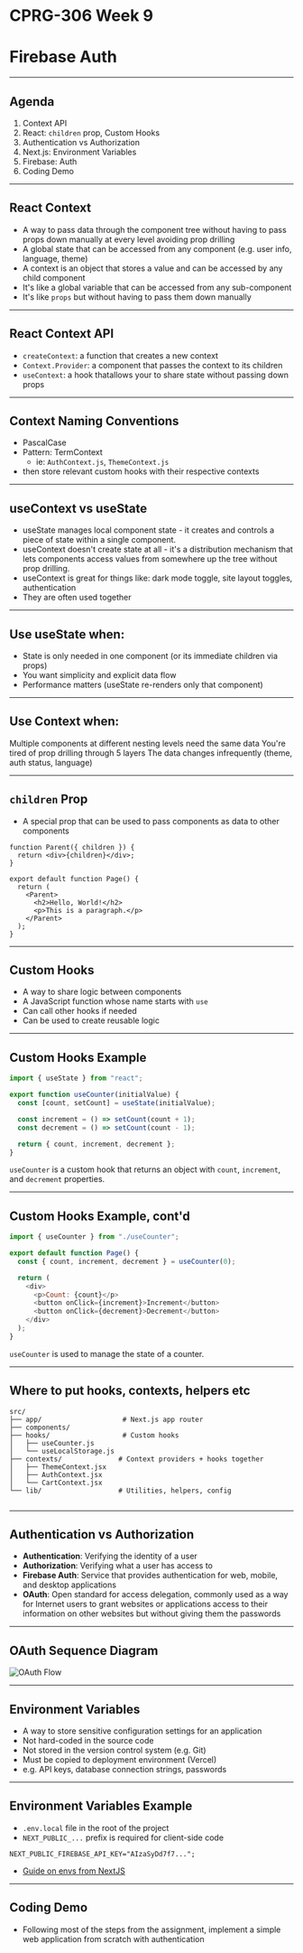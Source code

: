# CPRG-306 Week 9

# Firebase Auth

---

## Agenda

1. Context API
2. React: `children` prop, Custom Hooks
3. Authentication vs Authorization
4. Next.js: Environment Variables
5. Firebase: Auth
6. Coding Demo

---

## React Context

- A way to pass data through the component tree without having to pass props down manually at every level avoiding prop drilling
- A global state that can be accessed from any component (e.g. user info, language, theme)
- A context is an object that stores a value and can be accessed by any child component
- It's like a global variable that can be accessed from any sub-component
- It's like `props` but without having to pass them down manually

---

## React Context API

- `createContext`: a function that creates a new context
- `Context.Provider`: a component that passes the context to its children
- `useContext`: a hook thatallows your to share state without passing down props

---

## Context Naming Conventions

- PascalCase
- Pattern: TermContext
  - ie: `AuthContext.js`, `ThemeContext.js`
- then store relevant custom hooks with their respective contexts

---

## useContext vs useState

- useState manages local component state - it creates and controls a piece of state within a single component.
- useContext doesn't create state at all - it's a distribution mechanism that lets components access values from somewhere up the tree without prop drilling.
- useContext is great for things like: dark mode toggle, site layout toggles, authentication
- They are often used together

---

## Use useState when:

- State is only needed in one component (or its immediate children via props)
- You want simplicity and explicit data flow
- Performance matters (useState re-renders only that component)

---

## Use Context when:

Multiple components at different nesting levels need the same data
You're tired of prop drilling through 5 layers
The data changes infrequently (theme, auth status, language)

---

## `children` Prop

- A special prop that can be used to pass components as data to other components

```
function Parent({ children }) {
  return <div>{children}</div>;
}

export default function Page() {
  return (
    <Parent>
      <h2>Hello, World!</h2>
      <p>This is a paragraph.</p>
    </Parent>
  );
}
```

---

## Custom Hooks

- A way to share logic between components
- A JavaScript function whose name starts with `use`
- Can call other hooks if needed
- Can be used to create reusable logic

---

## Custom Hooks Example

```javascript
import { useState } from "react";

export function useCounter(initialValue) {
  const [count, setCount] = useState(initialValue);

  const increment = () => setCount(count + 1);
  const decrement = () => setCount(count - 1);

  return { count, increment, decrement };
}
```

`useCounter` is a custom hook that returns an object with `count`, `increment`, and `decrement` properties.

---

## Custom Hooks Example, cont'd

```javascript
import { useCounter } from "./useCounter";

export default function Page() {
  const { count, increment, decrement } = useCounter(0);

  return (
    <div>
      <p>Count: {count}</p>
      <button onClick={increment}>Increment</button>
      <button onClick={decrement}>Decrement</button>
    </div>
  );
}
```

`useCounter` is used to manage the state of a counter.

---

## Where to put hooks, contexts, helpers etc

```
src/
├── app/                    # Next.js app router
├── components/
├── hooks/                  # Custom hooks
│   ├── useCounter.js
│   └── useLocalStorage.js
├── contexts/              # Context providers + hooks together
│   ├── ThemeContext.jsx
│   ├── AuthContext.jsx
│   └── CartContext.jsx
└── lib/                   # Utilities, helpers, config


```

---

## Authentication vs Authorization

- **Authentication**: Verifying the identity of a user
- **Authorization**: Verifying what a user has access to
- **Firebase Auth**: Service that provides authentication for web, mobile, and desktop applications
- **OAuth**: Open standard for access delegation, commonly used as a way for Internet users to grant websites or applications access to their information on other websites but without giving them the passwords

---

## OAuth Sequence Diagram

![OAuth Flow](/images/week-9/sequence-diagram.png)

---

## Environment Variables

- A way to store sensitive configuration settings for an application
- Not hard-coded in the source code
- Not stored in the version control system (e.g. Git)
- Must be copied to deployment environment (Vercel)
- e.g. API keys, database connection strings, passwords

---

## Environment Variables Example

- `.env.local` file in the root of the project
- `NEXT_PUBLIC_...` prefix is required for client-side code

```
NEXT_PUBLIC_FIREBASE_API_KEY="AIzaSyDd7f7...";
```

- [Guide on envs from NextJS](https://nextjs.org/docs/pages/guides/environment-variables)

---

## Coding Demo

- Following most of the steps from the assignment, implement a simple web application from scratch with authentication
